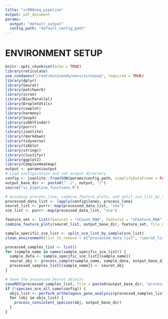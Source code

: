 ```yaml
---
title: "scRNAseq_pipeline"
output: pdf_document
params:
  output: "default_output" 
  config_path: "default_config_path" 
---
```


# ENVIRONMENT SETUP

```r
knitr::opts_chunk$set(echo = TRUE)
library(reticulate)
use_condaenv("/root/miniconda/envs/scrnaseq", required = TRUE)
library(dplyr)
library(Seurat)
library(patchwork)
library(scran)
library(BiocParallel)
library(DropletUtils)
library(cowplot)
library(harmony)
library(SoupX)
library(scDblFinder)
library(purrr)
library(jsonlite)
library(rmarkdown)
library(tidyverse)
library(tibble)
library(stringr)
library(clustifyr)
library(ggplot2)
library(ComplexHeatmap)
output <- params$output
# Load configuration and set output directory
config <- jsonlite::fromJSON(params$config_path, simplifyDataFrame = FALSE)
output_base_dir <- paste0("../", output, "/")
source("sc_pipeline_functions.R")

# Assuming process_lane, combine_feature_plots, and split_sce_list_by_sample are defined in 'sc_pipeline_functions.R'
processed_data_list <- lapply(config$lanes, process_lane)
seurat_list <- purrr::map(processed_data_list, "seu")
sce_list <- purrr::map(processed_data_list, "sce")

feature_set <- list(feature1 = "nCount_RNA", feature2 = "nFeature_RNA")
combine_feature_plots(seurat_list, output_base_dir, feature_set, file_name_base = "post_soupx_qc")

sample_specific_sce_list <- split_sce_list_by_sample(sce_list)
clean_environment(list_to_remove = c("processed_data_list", "seurat_list", "feature_set"))

processed_samples_list <- list()
for (sample_name in names(sample_specific_sce_list)) {
  sample_data <- sample_specific_sce_list[[sample_name]]
  seurat_obj <- process_sample(sample_name, sample_data, output_base_dir, config)
  processed_samples_list[[sample_name]] <- seurat_obj
}

# Save the processed Seurat objects
saveRDS(processed_samples_list, file = paste0(output_base_dir, "processed_seurat_objects.rds"))
if (!species_are_all_same(config)) {
  objs_list <- perform_orthologous_gene_analysis(processed_samples_list, config, output_base_dir)
  for (obj in objs_list) {
    process_consistent_species(obj, output_base_dir)
  }
}
```


